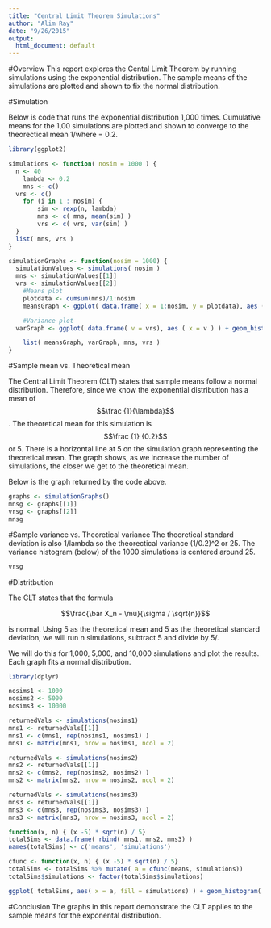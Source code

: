 ```yaml
---
title: "Central Limit Theorem Simulations"
author: "Alim Ray"
date: "9/26/2015"
output:
  html_document: default
---
```


#Overview
This report explores the Cental Limit Theorem by running simulations using the exponential distribution.  The sample means of the simulations
are plotted and shown to fix the normal distribution.


#Simulation

Below is code that runs the exponential distribution 1,000 times.  Cumulative means for the 1,00 simulations are plotted and shown to converge
to the theorectical mean 1/\lambda where \lambda = 0.2.


```r
library(ggplot2)

simulations <- function( nosim = 1000 ) {
  n <- 40
	lambda <- 0.2
	mns <- c()
  vrs <- c()
	for (i in 1 : nosim) {
		sim <- rexp(n, lambda)
		mns <- c( mns, mean(sim) )
		vrs <- c( vrs, var(sim) )
  }
  list( mns, vrs )
}

simulationGraphs <- function(nosim = 1000) {
  simulationValues <- simulations( nosim )
  mns <- simulationValues[[1]]
  vrs <- simulationValues[[2]]
	#Means plot
	plotdata <- cumsum(mns)/1:nosim
	meansGraph <- ggplot( data.frame( x = 1:nosim, y = plotdata), aes (x = x, y = y) ) + geom_line() + geom_hline(yintercept = 5) + ggtitle( "Cumulative Means Simulations")

	#Variance plot
  varGraph <- ggplot( data.frame( v = vrs), aes ( x = v ) ) + geom_histogram() + geom_vline(xintercept = 25, aes( colour = "red")) + ggtitle( "Variance Histogram")

	list( meansGraph, varGraph, mns, vrs )
}
```

#Sample mean vs. Theoretical mean

The Central Limit Theorem (CLT) states that sample means follow a normal distribution. Therefore, since we know
the exponential distribution has a mean of $$\frac {1}{\lambda}$$.  The theoretical mean for this simulation is $$\frac {1} {0.2}$$ or 5.
There is a horizontal line at 5 on the simulation graph representing the theoretical mean.  The graph shows, as we
increase the number of simulations, the closer we get to the theoretical mean.

Below is the graph returned by the code above.

```r
graphs <- simulationGraphs()
mnsg <- graphs[[1]]
vrsg <- graphs[[2]]
mnsg
```


#Sample variance vs. Theoretical variance
The theoretical standard deviation is also 1/lambda so the theorectical variance (1/0.2)^2 or 25.  The variance histogram (below) of
the 1000 simulations is centered around 25.




```r
vrsg
```


#Distritbution

The CLT states that the formula

$$\frac{\bar X_n - \mu}{\sigma / \sqrt{n}}$$

is normal.  Using 5 as the theoretical mean and 5 as the theoretical standard deviation, we will run n simulations, subtract 5 and divide by 5/\sqrt{n}.

We will do this for 1,000, 5,000, and 10,000 simulations and plot the results.  Each graph fits a normal distribution.


```r
library(dplyr)

nosims1 <- 1000
nosims2 <- 5000
nosims3 <- 10000

returnedVals <- simulations(nosims1)
mns1 <- returnedVals[[1]]
mns1 <- c(mns1, rep(nosims1, nosims1) )
mns1 <- matrix(mns1, nrow = nosims1, ncol = 2)

returnedVals <- simulations(nosims2)
mns2 <- returnedVals[[1]]
mns2 <- c(mns2, rep(nosims2, nosims2) )
mns2 <- matrix(mns2, nrow = nosims2, ncol = 2)

returnedVals <- simulations(nosims3)
mns3 <- returnedVals[[1]]
mns3 <- c(mns3, rep(nosims3, nosims3) )
mns3 <- matrix(mns3, nrow = nosims3, ncol = 2)

function(x, n) { (x -5) * sqrt(n) / 5}
totalSims <- data.frame( rbind( mns1, mns2, mns3) )
names(totalSims) <- c('means', 'simulations')

cfunc <- function(x, n) { (x -5) * sqrt(n) / 5}
totalSims <- totalSims %>% mutate( a = cfunc(means, simulations))
totalSims$simulations <- factor(totalSims$simulations)

ggplot( totalSims, aes( x = a, fill = simulations) ) + geom_histogram( aes( y = ..density..) ) +  facet_grid(. ~ simulations) ++ ggtitle("Simulations")
```



#Conclusion
The graphs in this report demonstrate the CLT applies to the sample means for the exponental distribution.
